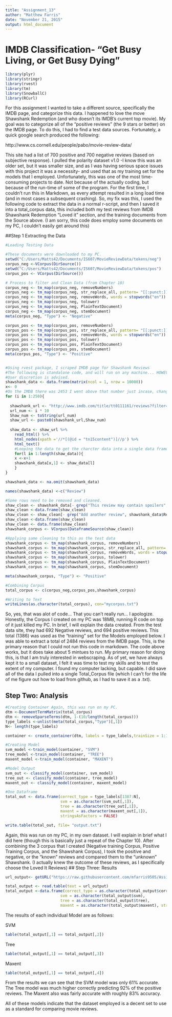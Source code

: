 ```yaml
---
title: "Assignment_13"
author: "Matthew Farris"
date: "November 21, 2015"
output: html_document
---
```

# IMDB Classification- "Get Busy Living, or Get Busy Dying"

```r
library(plyr)
library(stringr)
library(rvest)
library(tm)
library(SnowballC)
library(RCurl)
```

For this assignment I wanted to take a different source, specifically the IMDB page, and categorize this data. I happened to love the move Shawshank Redemption (and who doesn't its IMDB's current top movie). My goal was to categorize all of the "positive reviews" (the 9 stars or better) on the IMDB page. To do this, I had to find a test data sources. Fortunately, a quick google search produced the following: 

http://www.cs.cornell.edu/people/pabo/movie-review-data/


This site had a list of 700 positive and 700 negative reviews (based on subjective response). I pulled the polarity dataset v1.0 -I know this was an older set, but it was smaller size, and as I was having serious space issues with this project it was a necessity- and used that as my training set for the models that I employed. Unfortunately, this was one of the most time-consuming projects to date. Not because of the actually coding, but because of the run-time of some of the program. For the first time, I couldn't run this in Markdown, as every attempt resulted in a long load time (and in most cases a subsequent crashing). So, my fix was this, I used the following code to extract the data in a normal r-script, and then I saved it into a total_corpus data, this included both my test reviews from IMDB Shawshank Redemption "Loved it" section, and the training documents from the Source above. (I am sorry, this code does employ some documents on my PC, I couldn't easily get around this)

##Step 1 Extracting the Data

```r
#Loading Testing Data

#These documents were downloaded to my PC. 
setwd("C:/Users/Matts42/Documents/IS607/MovieReviewData/tokens/neg")
corpus_neg <-VCorpus(DirSource())
setwd("C:/Users/Matts42/Documents/IS607/MovieReviewData/tokens/pos")
corpus_pos <- VCorpus(DirSource())

# Process to filter and Clean Data (from Chapter 10)
corpus_neg <- tm_map(corpus_neg, removeNumbers)
corpus_neg <- tm_map(corpus_neg, str_replace_all, pattern= "[[:punct:]]", replacement = " ")
corpus_neg <- tm_map(corpus_neg, removeWords, words = stopwords("en"))
corpus_neg <- tm_map(corpus_neg, tolower)
corpus_neg <- tm_map(corpus_neg, PlainTextDocument)
corpus_neg <- tm_map(corpus_neg, stemDocument)
meta(corpus_neg, "Type") <- "Negative"

corpus_pos <- tm_map(corpus_pos, removeNumbers)
corpus_pos <- tm_map(corpus_pos, str_replace_all, pattern= "[[:punct:]]", replacement = " ")
corpus_pos <- tm_map(corpus_pos, removeWords, words = stopwords("en"))
corpus_pos <- tm_map(corpus_pos, tolower)
corpus_pos <- tm_map(corpus_pos, PlainTextDocument)
corpus_pos <- tm_map(corpus_pos, stemDocument)
meta(corpus_pos, "Type") <- "Positive"


#Using rvest package, I scraped IMDB page for Shawshank Reviews
#The following is standalone code, and will run on any machine... HOWEVER IT TIMES OUT HALF THE TIME.
#User discretion is advised. 
shawshank_data <- data.frame(matrix(ncol = 1, nrow = 10000))
x<- 0
#On the IMDB there was 2453 I went above that number just incase, changing the number will result in extracting less data. 
for (i in 1:250){
  
  shawshank_url <- "http://www.imdb.com/title/tt0111161/reviews?filter=love;filter=love;start="
  url_num <- i * 10
  Shaw_num <- toString(url_num)
  shaw_url <- paste0(shawshank_url,Shaw_num)
  
  shaw_data <- shaw_url %>% 
    read_html() %>% 
    html_nodes(xpath ='//*[(@id = "tn15content")]//p') %>% 
    html_text()
    #Looping the data to get the charcter data into a single data frame. 
    for(l in 1:length(shaw_data)){
    x <-x+1
    shawshank_data[x,1] <- shaw_data[l]
    }
}

shawshank_data <- na.omit(shawshank_data)

names(shawshank_data) <-c("Review")

#Some rows need to be removed and cleaned. 
shaw_clean <- shawshank_data[- grep("This review may contain spoilers", shawshank_data$Review),]
shaw_clean <-data.frame(shaw_clean)
shaw_clean <- shaw_clean[- grep("Add another review", shawshank_data$Review),]
shaw_clean <-data.frame(shaw_clean)
shaw_clean <- data.frame(shaw_clean)
shawshank_corpus <- VCorpus(DataframeSource(shaw_clean))

#Applying same cleaning to this as the test data
shawshank_corpus <- tm_map(shawshank_corpus, removeNumbers)
shawshank_corpus <- tm_map(shawshank_corpus, str_replace_all, pattern= "[[:punct:]]", replacement = " ")
shawshank_corpus <- tm_map(shawshank_corpus, removeWords, words = stopwords("en"))
shawshank_corpus <- tm_map(shawshank_corpus, tolower)
shawshank_corpus <- tm_map(shawshank_corpus, PlainTextDocument)
shawshank_corpus <- tm_map(shawshank_corpus, stemDocument)

meta(shawshank_corpus, "Type") <- "Positive"

#Combining Corpus 
total_corpus <- c(corpus_neg,corpus_pos,shawshank_corpus)

#Writing to Text 
writeLines(as.character(total_corpus), con="mycorpus.txt")
```

So, yes, that was alot of code... That you can't really run... I apologize. Honestly, the Corpus I created on my PC was 18MB, running R code on top of it just killed my PC. In brief, I will explain the data created. From the test data site, they had 692 Negative reviews, and 694 positive reviews. This total (1386) was used as the "training" set for the Models employed below. I was able to extract a total of 2484 reviews from the IMDB page. This, is the primary reason that I could not run this code in markdown. The code above works, but it does take about 5 mintues to run. My primary reason for doing this, is that I am truly interested in webscraping. As of yet, we have always kept it to a small dataset, I felt it was time to test my skills and to test the extent of my computer. I found my computer lacking, but capable. I did save all of the data I pulled into a single Total_Corpus file (which I can't for the life of me figure out how to load from github, as I had to save it as a .txt). 

## Step Two: Analysis
```r

#Creating Container Again, this was run on my PC. 
dtm <-DocumentTermMatrix(total_corpus)
dtm <- removeSparseTerms(dtm, 1-(10/length(total_corpus)))
type_labels <-unlist(meta(total_corpus,"Type")[,1])
N<- length(type_labels)

container <- create_container(dtm, labels = type_labels,trainSize = 1:1386, testSize = 1387:N, virgin = FALSE)

#Creating Model
svm_model <-train_model(container, "SVM")
tree_model <-train_model(container, "TREE")
maxent_model <-train_model(container, "MAXENT")

#Model Output
svm_out <- classify_model(container, svm_model)
tree_out <- classify_model(container, tree_model)
maxent_out <- classify_model(container, maxent_model)

#One Dataframe
total_out <- data.frame(correct_type = type_labels[1387:N],
                        svm = as.character(svm_out[,1]),
                        tree = as.character(tree_out[,1]),
                        maxent = as.character(maxent_out[,1]),
                        stringsAsFactors = FALSE)

write.table(total_out, file= "output.txt")
```                               

Again, this was run on my PC, in my own dataset. I will explain in brief what I did here (though this is basically just a repeat of the Chapter 10). After combining the 3 corpus that I created (Negative training Corpus, Positive Training Corpus, and the Shawshank Corpus), I took the positive and negative, or the "known" reviews and compared them to the "unknown" Shawshank. (I actually knew the outcome of these reviews, as I specifically choose the Loved It Reviews)
## Step Three: Results

```r
url_output<- getURL("https://raw.githubusercontent.com/mfarris9505/Assign_Week13/master/output.txt")

total_output <- read.table(text = url_output)
total_output <-data.frame(correct_type = as.character(total_output$correct_type),
                        svm = as.character(total_output$svm),
                        tree = as.character(total_output$tree),
                        maxent = as.character(total_output$maxent), stringsAsFactors = FALSE)
```

The results of each individual Model are as follows: 

SVM
```r
table(total_output[,1] == total_output[,2])
```
Tree
```r
table(total_output[,1] == total_output[,3])
```
Maxent
```r
table(total_output[,1] == total_output[,4])
```

From the results we can see that the SVM model was only 61% accurate. The Tree model was much higher correctly predicting 92% of the positive reviews. The Maxent also was fairly accurate with roughly 83% accuracy. 

All of these models indicate that the dataset employed is a decent set to use as a standard for comparing movie reviews.  